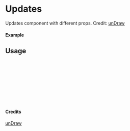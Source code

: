 
<Meta of={Updates} title="unDraw/Updates" />

# Updates

Updates component with different props.
Credit: [unDraw](https://undraw.co/illustrations)

#### Example

<Canvas of={Updates.Primary} />

## Usage

```ts
import { Updates } from "yadl-ui";

const Example = () => {
  return (
      <Updates />
  );
};

export default Example;
```

#### Credits
[unDraw](https://undraw.co/illustrations)
